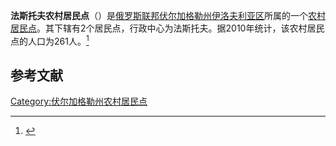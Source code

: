 {{Infobox Settlement
| official_name = 法斯托夫农村居民点
| native_name = Фастовское сельское поселение
| settlement_type = [[农村居民点|农村居民点]]
| subdivision_type = [[国家|国家]]
| subdivision_type1 = [[州_(俄罗斯)|州]]
| subdivision_type2 = [[区_(苏联)|区]]
| subdivision_name = {{RUS}}
| subdivision_name1 = [[伏尔加格勒州|伏尔加格勒州]]
| subdivision_name2 = [[伊洛夫利亚区|伊洛夫利亚区]]
| seat_type = 行政中心
| seat = 法斯托夫
| population_as_of=2010
| population_footnotes = <ref name=stat />
| population_total = 261
| coordinates_display = inline,title
| latd =  | latm =  | lats =  | latNS = N
| longd =  | longm =  | longs =  | longEW = E
| timezone = [[莫斯科时间|MSK]]
| utc_offset = +3
| blank_name = [[俄罗斯市政土地区划代码|OKTMO编码]]
| blank_info = 
}}
'''法斯托夫农村居民点'''（{{lang-ru|Фастовское сельское поселение}}）是[[俄罗斯联邦|俄罗斯联邦]][[伏尔加格勒州|伏尔加格勒州]][[伊洛夫利亚区|伊洛夫利亚区]]所属的一个[[农村居民点|农村居民点]]。其下辖有2个居民点，行政中心为法斯托夫。据2010年统计，该农村居民点的人口为261人。<ref name=stat>{{cite web | url = http://volgastat.gks.ru/wps/wcm/connect/rosstat_ts/volgastat/resources/fb8a0f004fe3ed6b85a4edd8c740ec4f/t1_14.pdf | title = Всероссийская перепись населения 2010 года. Численность населения городских округов, муниципальных районов, городских и сельских поселений, городских и сельских населённых пунктов Волгоградской области | language = ru | access-date = 2016-12-21 | archive-url = https://web.archive.org/web/20170712190543/http://volgastat.gks.ru/wps/wcm/connect/rosstat_ts/volgastat/resources/fb8a0f004fe3ed6b85a4edd8c740ec4f/t1_14.pdf | archive-date = 2017-07-12 | dead-url = yes }}</ref>

== 参考文献 ==
{{reflist}}

{{Russia-stub}}

[[Category:伏尔加格勒州农村居民点|Category:伏尔加格勒州农村居民点]]